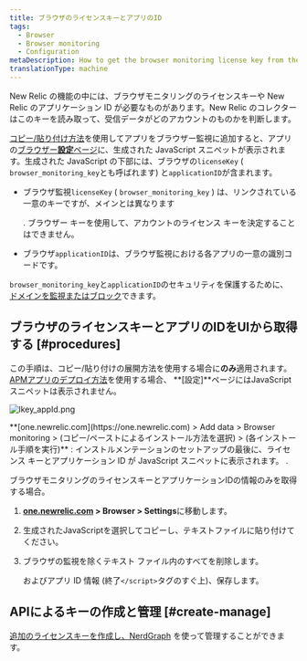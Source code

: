 ```yaml
---
title: ブラウザのライセンスキーとアプリのID
tags:
  - Browser
  - Browser monitoring
  - Configuration
metaDescription: How to get the browser monitoring license key from the UI.
translationType: machine
---
```



New Relic の機能の中には、ブラウザモニタリングのライセンスキーや New Relic のアプリケーション ID が必要なものがあります。New Relic のコレクターはこのキーを読み取って、受信データがどのアカウントのものかを判断します。

[コピー/貼り付け方法](/docs/browser/new-relic-browser/installation-configuration/adding-apps-new-relic-browser#copy-paste-app)を使用してアプリをブラウザー監視に追加すると、アプリの[ブラウザー**設定**ページ](/docs/browser/new-relic-browser/installation-configuration/browser-settings-ui-options-browser-monitoring)に、生成された JavaScript スニペットが表示されます。生成された JavaScript の下部には、ブラウザの`licenseKey` ( `browser_monitoring_key`とも呼ばれます) と`applicationID`が含まれます。

* ブラウザ監視`licenseKey` ( `browser_monitoring_key` ) は、リンクされている一意のキーですが、メインとは異なります

  <InlinePopover type="licenseKey"/>

  . ブラウザー キーを使用して、アカウントのライセンス キーを決定することはできません。

* ブラウザ`applicationID`は、ブラウザ監視における各アプリの一意の識別コードです。

`browser_monitoring_key`と`applicationID`のセキュリティを保護するために、 [ドメインを監視またはブロック](/docs/browser/new-relic-browser/installation-configuration/monitor-or-block-specific-domains)できます。

## ブラウザのライセンスキーとアプリのIDをUIから取得する [#procedures]

この手順は、コピー/貼り付けの展開方法を使用する場合に**のみ**適用されます。 [APMアプリのデプロイ方法](/docs/browser/new-relic-browser/installation-configuration/adding-apps-new-relic-browser)を使用する場合、 **\[設定]**ページにはJavaScriptスニペットは表示されません。

<img
  title="lkey_appId.png"
  alt="lkey_appId.png"
  src={browserLicenseAppKey}
/>

<figcaption>
  **[one.newrelic.com](https://one.newrelic.com) > Add data > Browser monitoring > (コピー/ペーストによるインストール方法を選択) > (各インストール手順を実行)** : インストルメンテーションのセットアップの最後に、ライセンス キーとアプリケーション ID が JavaScript スニペットに表示されます。 .
</figcaption>

ブラウザモニタリングのライセンスキーとアプリケーションIDの情報のみを取得する場合。

1. **[one.newrelic.com](https://one.newrelic.com/all-capabilities) > Browser > Settings**に移動します。

2. 生成されたJavaScriptを選択してコピーし、テキストファイルに貼り付けてください。

3. ブラウザの監視を除くテキスト ファイル内のすべてを削除します。

   <InlinePopover type="licenseKey"/>

   およびアプリ ID 情報 (終了`</script>`タグのすぐ上)、保存します。

## APIによるキーの作成と管理 [#create-manage]

[追加のライセンスキーを作成し、NerdGraph](/docs/apis/nerdgraph/examples/use-nerdgraph-manage-license-keys-personal-api-keys) を使って管理することができます。